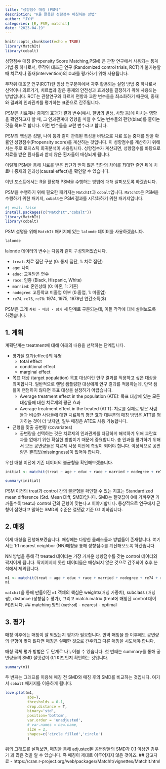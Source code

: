 ```yaml
---
title: "성향점수 매칭 (PSM)"
description: "R을 활용한 성향점수 매칭하는 방법"
author: "JYH"
categories: [R, PSM, matchit]
date: "2023-04-19"
---
```


```r
knitr::opts_chunk$set(echo = TRUE)
library(MatchIt)
library(cobalt)
```
성향점수 매칭 (Propensity Score Matching,PSM) 은 관찰 연구에서 사용되는 통계기법 중 하나로서, 무작위 대조군 연구 (Randomized control trials, RCT)가 불가능할 때 치료제나 중재(intervention)의 효과를 평가하기 위해 사용됩니다. 

::: {.callout-note}
무작위 대조군 연구(RCT)란 임상 연구분야에서 자주 활용되는 실험 방법 중 하나로서 신약이나 의료기기, 치료법과 같은 중재의 안전성과 효과성을 결정하기 위해 사용되는 방법입니다.
RCT는 관찰연구와 다르게 편향과 교란 변수들을 최소화하기 때문에, 중재와 결과의 인과관계를 평가하는 표준으로 간주됩니다.
:::

PSM은 치료제나 중재의 효과가 결과 변수(예시. 질병의 발생, 사망 등)에 미치는 영향을 확인하고자 할 때, 그 인과관계에 영향을 미칠 수 있는 변수들의 편향(bias)를 줄이는 것을 목표로 합니다. 이런 변수들을 교란 변수라고 합니다.

PSM의 핵심은 성별, 나이 등과 같이 관측된 특성을 바탕으로 치료 또는 중재를 받을 확률인 성향점수(Propensity score)를 계산하는 것입니다. 이 성향점수를 계산하기 위해서는 주로 로지스틱 회귀분석이 사용됩니다. 성향점수가 계산되면, 성향점수를 바탕으로 치료를 받은 환자들과 받지 않은 환자들이 매칭되게 됩니다. 

이렇게 PSM을 통해 치료를 받은 집단과 받지 않은 집단의 차이를 최대한 줄인 뒤에 치료나 중재의 인과성(causal effect)을 확인할 수 있습니다.

이번 포스트에서는 R을 활용해 PSM을 수행하는 방법에 대해 살펴보도록 하겠습니다.

PSM을 수행하기 위해 필요한 패키지는 `MatchIt`과 `cobalt`입니다. `MatchIt`은 PSM을 수행하기 위한 패키지, `cobalt`는 PSM 결과를 시각화하기 위한 패키지입니다.

```r
#| eval: false
install.packages(c("MatchIt","cobalt"))
library(MatchIt)
library(cobalt)
```

PSM 설명을 위해 `MatchIt` 패키지에 있는 `lalonde` 데이터를 사용하겠습니다.
```r
lalonde
```

lalonde 데이터의 변수는 다음과 같이 구성되어있습니다.

- `treat`: 치료 집단 구분 (0: 통제 집단, 1: 치료 집단)
- `age`: 나이
- `educ`: 교육받은 연수
- `race`: 인종 (Black, Hispanic, White)
- `married`: 혼인상태 (0: 미혼, 1: 기혼)
- `nodegree`: 고등학교 미졸업 여부 (0:졸업, 1: 미졸업)
- `re74`, `re75`, `re78`: 1974, 1975, 1978년 연간소득($)

PSM은 크게 `계획 - 매칭 - 평가` 세 단계로 구분되는데, 이들 각각에 대해 살펴보도록 하겠습니다. 

## 1. 계획
계획단계는 treatment에 대해 아래의 내용을 선택하는 단계입니다.

- 평가될 효과(effect)의 유형
  - total effect
  - conditional effect
  - marginal effect
- 목표 대상 (target population)
  목표 대상이란 연구 결과를 적용하고 싶은 대상을 의미합니다. 일반적으로 랜덤 샘플링한 대상에게 연구 결과를 적용하는데, 만약 샘플이 랜덤하지 않다면 목표 대상을 설정하기 어렵습니다.
  - Average treatment effect in the population (ATE): 목표 대상에 있는 모든 대상들에 대한 치료제의 평균 효과
  - Average treatment effect in the treated (ATT): 치료를 실제로 받은 사람들과 비슷한 사람들에 대한 치료제의 평균 효과
  대부분의 매칭 방법은 ATT를 평가하는 것이 더 낫지만, 일부 매칭은 ATE도 사용 가능합니다.
- 균형을 맞출 공변량 (covariates)
  - 공변량을 선택하는 것은 치료제의 인과관계를 타당하게 해석하기 위해 교란효과를 없애기 위한 확실한 방법이기 때문에 중요합니다. 총 인과를 평가하기 위해서 모든 공변량들은 치료제 사용 이전에 측정이 되어야 합니다.
  이상적으로 공변량은 결측값(missingness)이 없어야 합니다.

우선 매칭 이전에 기존 데이터의 불균형을 확인해보겠습니다.
```r
initial <- matchit(treat ~ age + educ + race + married + nodegree + re74 + re75, data = lalonde, method=NULL, distance = "glm")

summary(initial)
```

PSM 이전의 treat과 control 간의 불균형을 확인할 수 있는 지표는 Standardized mean difference (Std. Mean Diff, SMD)입니다. SMD는 절댓값이 0에 가까우면 가까울수록 treat과 control 간의 균형이 맞는다고 이야기합니다. 통상적으로 연구에서 균형이 잡혔다고 말하는 SMD의 수준은 절댓값 기준 0.1 이하입니다.

## 2. 매칭

이제 매칭을 진행해보겠습니다. 매칭에는 다양한 클래스들과 방법들이 존재합니다. 여기서는 1:1 nearest neighbor (NN)매칭을 통해 성향점수를 계산해보도록 하겠습니다.

NN 방법을 통해 각 treated 데이터는 가장 가까운 성향점수를 갖는 control 데이터와 짝지어게 됩니다. 짝지어지지 못한 데이터들은 매칭되지 않은 것으로 간주되어 추후 분석에서 제외됩니다.
```r
m1 <- matchit(treat ~ age + educ + race + married + nodegree + re74 + re75, data = lalonde, method="nearest", distance = "glm")
m1
```

`matchit`을 통해 만들어진 `m1` 객체의 핵심은 weights(매칭 가중치), subclass (매칭 쌍), distance (성향점수 평가), 그리고 match.matrix (treat에 매칭된 control 데이터)입니다.
## matching 방법 (`method`)
- nearest
- optimal


## 3. 평가
매칭 이후에는 매칭이 잘 되었는지 평가가 필요합니다. 만약 매칭을 한 이후에도 공변량의 균형이 맞지 않다면 매칭은 실패한 것으로 간주되고 다른 매칭을 시도해야 합니다.

매칭 객체 평가 방법은 두 단계로 나누어볼 수 있습니다. 첫 번째는 summary를 통해 공변량들의 SMD 절댓값이 0.1 미만인지 확인하는 것입니다.
```r
summary(m1)
```

두 번째는 그래프를 이용해 매칭 전 SMD와 매칭 후의 SMD를 비교하는 것입니다. 여기서 `cobalt` 패키지를 이용하게 됩니다.

```r
love.plot(m1, 
          abs=T, 
          thresholds = 0.1,
          drop.distance = T,
          binary='std',
          position='bottom',
          var.order = 'unadjusted',
          # var.names = new.name,
          size = 2,
          shapes=c('circle filled','circle')
          )

```

위의 그래프를 살펴보면, 매칭을 통해 adjusted된 공변량들의 SMD가 0.1 이상인 경우가 꽤 많은 것을 알 수 있습니다. 즉 매칭이 제대로 이루어지지 않은 것이죠.
## 참고자료
- https://cran.r-project.org/web/packages/MatchIt/vignettes/MatchIt.html